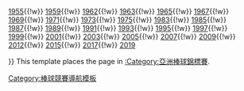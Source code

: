 {{Navbox
|name = 亞洲棒球錦標賽
|title = [[亞洲棒球錦標賽]]
|list1 = {{nowrap begin}}
[[1954年亞洲棒球錦標賽|1954]]{{!w}}
[[1955年亞洲棒球錦標賽|1955]]{{!w}}
[[1959年亞洲棒球錦標賽|1959]]{{!w}}
[[1962年亞洲棒球錦標賽|1962]]{{!w}}
[[1963年亞洲棒球錦標賽|1963]]{{!w}}
[[1965年亞洲棒球錦標賽|1965]]{{!w}}
[[1967年亞洲棒球錦標賽|1967]]{{!w}}
[[1969年亞洲棒球錦標賽|1969]]{{!w}}
[[1971年亞洲棒球錦標賽|1971]]{{!w}}
[[1973年亞洲棒球錦標賽|1973]]{{!w}}
[[1975年亞洲棒球錦標賽|1975]]{{!w}}
[[1983年亞洲棒球錦標賽|1983]]{{!w}}
[[1985年亞洲棒球錦標賽|1985]]{{!w}}
[[1987年亞洲棒球錦標賽|1987]]{{!w}}
[[1989年亞洲棒球錦標賽|1989]]{{!w}}
[[1991年亞洲棒球錦標賽|1991]]{{!w}}
[[1993年亞洲棒球錦標賽|1993]]{{!w}}
[[1995年亞洲棒球錦標賽|1995]]{{!w}}
[[1997年亞洲棒球錦標賽|1997]]{{!w}}
[[1999年亞洲棒球錦標賽|1999]]{{!w}}
[[2001年亞洲棒球錦標賽|2001]]{{!w}}
[[2003年亞洲棒球錦標賽|2003]]{{!w}}
[[2005年亞洲棒球錦標賽|2005]]{{!w}}
[[2007年亞洲棒球錦標賽|2007]]{{!w}}
[[2009年亞洲棒球錦標賽|2009]]{{!w}}
[[2012年亞洲棒球錦標賽|2012]]{{!w}}
[[2015年亞洲棒球錦標賽|2015]]{{!w}}
[[2017年亞洲棒球錦標賽|2017]]{{!w}}
[[2019年亞洲棒球錦標賽|2019]]
{{nowrap end}}

}}[[Category:亞洲棒球錦標賽|{{PAGENAME}}]]<noinclude>
This template places the page in [[:Category:亞洲棒球錦標賽]].
<!--note: just this template is in the cats below (not the pages its transcluded on)-->
[[Category:棒球競賽導航模板]]
</noinclude>
